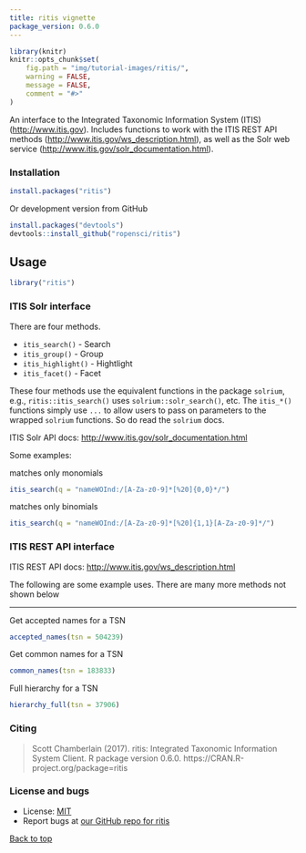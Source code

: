 ```yaml
---
title: ritis vignette
package_version: 0.6.0
---
```


```r
library(knitr)
knitr::opts_chunk$set(
	fig.path = "img/tutorial-images/ritis/",
	warning = FALSE,
	message = FALSE,
	comment = "#>"
)
```

An interface to the Integrated Taxonomic Information System (ITIS)
(<http://www.itis.gov>). Includes functions to work with the ITIS REST
API methods (<http://www.itis.gov/ws_description.html>), as well as the
Solr web service (<http://www.itis.gov/solr_documentation.html>).


### Installation

```r
install.packages("ritis")
```

Or development version from GitHub

```r
install.packages("devtools")
devtools::install_github("ropensci/ritis")
```


## Usage

```r
library("ritis")
```

### ITIS Solr interface

There are four methods.

* `itis_search()` - Search
* `itis_group()` - Group
* `itis_highlight()` - Hightlight
* `itis_facet()` - Facet

These four methods use the equivalent functions in the package `solrium`, e.g.,
`ritis::itis_search()` uses `solrium::solr_search()`, etc. The `itis_*()` functions
simply use `...` to allow users to pass on parameters to the wrapped `solrium`
functions. So do read the `solrium` docs.

ITIS Solr API docs: [http://www.itis.gov/solr_documentation.html](http://www.itis.gov/solr_documentation.html)

Some examples:

matches only monomials

```r
itis_search(q = "nameWOInd:/[A-Za-z0-9]*[%20]{0,0}*/")
```

matches only binomials

```r
itis_search(q = "nameWOInd:/[A-Za-z0-9]*[%20]{1,1}[A-Za-z0-9]*/")
```

### ITIS REST API interface

ITIS REST API docs: [http://www.itis.gov/ws_description.html](http://www.itis.gov/ws_description.html)

The following are some example uses. There are many more methods not shown below

-------

Get accepted names for a TSN

```r
accepted_names(tsn = 504239)
```

Get common names for a TSN

```r
common_names(tsn = 183833)
```

Full hierarchy for a TSN

```r
hierarchy_full(tsn = 37906)
```



### Citing

> Scott Chamberlain (2017). ritis: Integrated Taxonomic Information
  System Client. R package version 0.6.0.
  https://CRAN.R-project.org/package=ritis



### License and bugs

* License: [MIT](http://opensource.org/licenses/MIT)
* Report bugs at [our GitHub repo for ritis](https://github.com/ropensci/ritis/issues?state=open)


[Back to top](#top)
